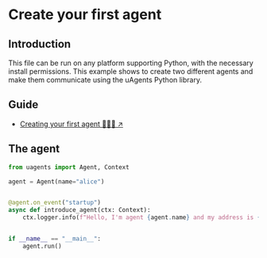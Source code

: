 # Create your first agent

## Introduction

This file can be run on any platform supporting Python, with the necessary install permissions. This example shows to create two different agents and make them communicate using the uAgents Python library.

## Guide

- [Creating your first agent 🤖🧑‍💻 ↗️](/guides/agents/create-a-uagent)

## The agent

```py copy filename="agent.py"
from uagents import Agent, Context

agent = Agent(name="alice")


@agent.on_event("startup")
async def introduce_agent(ctx: Context):
    ctx.logger.info(f"Hello, I'm agent {agent.name} and my address is {agent.address}.")


if __name__ == "__main__":
    agent.run()
```
